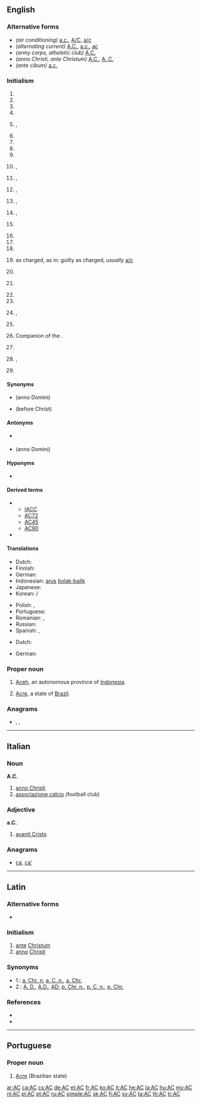 {{also|Appendix:Variations of "ac"}}
==English==
{{wikipedia}}

===Alternative forms===
* ''(air conditioning)'' [[a.c.]], [[A/C]], [[a/c]]
* ''(alternating current)'' [[A.C.]], [[a.c.]], [[ac]]
* ''(army corps, atheletic club)'' [[A.C.]]
* ''(anno Christi, ante Christum)'' [[A.C.]], [[A. C.]]
* ''(ante cibum)'' [[a.c.]]

===Initialism===
{{rfc-header|Initialism}}
{{head|en|initialism}}

# {{initialism of|[[absolute ceiling]]|lang=en}}
# {{initialism of|[[access control]]|lang=en}}
# {{initialism of|[[account]] [[current]]|lang=en}}
# {{initialism of|[[acre]]|lang=en}}
# {{lb|en|music}} {{initialism of|[[adult contemporary]]|nodot=1|lang=en}}, {{gloss|a radio format}}
# {{initialism of|[[air conditioned]]|lang=en}}
# {{initialism of|[[air conditioning]]|lang=en}}
# {{initialism of|[[air corps]]|lang=en}}
# {{initialism of|[[aircraftman]]|lang=en}}
# {{initialism of|[[all clear]]|nodot=1|lang=en}}, {{gloss|as in button on electronic calculator}}
# {{lb|en|electricity}} {{initialism of|[[alternating current]]|nodot=1|lang=en}}, {{gloss|often used to indicate an alternating potential rather than a current, as in 110V AC.}}
# {{initialism of|[[anno Christi]]|nodot=1|lang=en}}, {{gloss|in the year of Christ.|lang=en}}
# {{initialism of|[[ante Christum]]|nodot=1|lang=en}}, {{gloss|before Christ.|lang=en}}
# {{lb|en|medical}} {{initialism of|[[ante cibum]]|nodot=1|lang=en}}, {{gloss|before meals.|lang=en}}
# {{lb|en|religion}} {{initialism of|[[antichristian]]|lang=en}}
# {{initialism of|[[appellation contrôlée]]|lang=en}}
# {{initialism of|[[area code]]|lang=en}}
# {{initialism of|[[army corps]]|lang=en}}
# {{lb|en|legal}} as charged, as in: guilty as charged, ''usually'' [[a/c]]
# {{initialism of|[[athletic club]]|lang=en}}
# {{lb|en|Internet|slang}} {{initialism of|[[audible]] [[chuckle]]|lang=en}} {{rfex}}
# {{initialism of|[[author's correction]]|lang=en}}
# {{initialism of|[[automobile club]]|lang=en}}
# {{lb|en|US|military}} {{initialism of|[[auxiliary|Auxiliary]] [[collier|Collier]]|nodot=1|lang=en}}, {{gloss|a naval coal transport that travels with the fleet to provide coal for coal powered warships}}
# {{lb|en|set theory}} {{initialism of|[[axiom of choice]]|lang=en}}
# {{lb|en|Australia}} Companion of the {{w|Order of Australia}}.
# {{initialism of|[[aviation cadet]]|lang=en}}
# {{initialism of|[[America's Cup]]|nodot=1|lang=en}}, {{gloss|competition yacht sailing match racing regatta}}
# {{lb|en|chemistry}} {{initialism of|ammonium chloride|lang=en}}

====Synonyms====
* {{sense|anno Christi}} {{l|en|AD}} (anno Domini)
* {{sense|ante Christum}} {{l|en|BC}} (before Christ)

====Antonyms====
* {{sense|alternating current}} {{l|en|DC}}
* {{sense|ante Christum}} {{l|en|AD}} (anno Domini)

====Hyponyms====
* {{sense|access control}} {{l|en|RBAC}}

====Derived terms====
* {{sense|America's Cup}}
** [[IACC]]
** [[AC72]]
** [[AC45]]
** [[AC90]]
* {{l|en|AC/DC}}

====Translations====
{{trans-top|alternating current}}
* Dutch: {{t+|nl|wisselstroom}}
* Finnish: {{t+|fi|vaihtovirta}}
* German: {{t+|de|Wechselstrom|m}}
* Indonesian: [[arus]] [[bolak-balik]]
* Japanese: {{t+|ja|交流|tr=こうりゅう, kōryū}}
* Korean: {{t+|ko|교류|tr=gyoryu}}/{{t|ko|交流}}
{{trans-mid}}
* Polish: {{t|pl|prąd zmienny}}, {{t|pl|prąd przemienny}}
* Portuguese: {{t|pt|CA|f}}
* Romanian: {{t+|ro|curent alternativ|m}}, {{t|ro|c.a.}}
* Russian: {{t+|ru|переме́нный ток|m}}
* Spanish: {{t|es|CA}}, {{t|es|corriente alterna}}
{{trans-bottom}}

{{trans-top|alternating potential}}
* Dutch: {{t+|nl|wisselspanning}}
{{trans-mid}}
* German: {{t|de|Wechselspannung}}
{{trans-bottom}}

===Proper noun===
{{en-proper noun}}

# [[Aceh]], an autonomous province of [[Indonesia]].
# {{lb|en|geography}} [[Acre]], a state of [[Brazil]].

===Anagrams===
* {{l|en|CA}}, {{l|en|ca}}, {{l|en|ca.}}

----

==Italian==

===Noun===
'''A.C.'''

# [[anno Christi]]
# [[associazione calcio]] (football club)
#: {{w|AC Milan}}

===Adjective===
'''a.C.'''

# [[avanti Cristo]]

===Anagrams===
* [[ca#Italian|ca]], [[ca'#Italian|ca']]

----

==Latin==

===Alternative forms===
* {{l|la|A. C.}}

===Initialism===
{{rfc-header|Initialism}}
{{head|la|initialism}}

# [[ante]] [[Christum]]
# [[anno]] [[Christi]]

===Synonyms===
* 1.: [[a. Chr. n]], [[a. C. n.]], [[a. Chr.]]
* 2.: [[A. D.]], [[A.D.]], [[AD]]; [[p. Chr. n.]], [[p. C. n.]], [[p. Chr.]]

===References===
* {{R:L&S}}
* {{R:Gaffiot}}

----

==Portuguese==

===Proper noun===
{{head|pt|proper noun}}

# [[Acre]] (Brazilian state)

[[ar:AC]]
[[ca:AC]]
[[cs:AC]]
[[de:AC]]
[[et:AC]]
[[fr:AC]]
[[ko:AC]]
[[it:AC]]
[[he:AC]]
[[la:AC]]
[[hu:AC]]
[[my:AC]]
[[nl:AC]]
[[pl:AC]]
[[pt:AC]]
[[ru:AC]]
[[simple:AC]]
[[sk:AC]]
[[fi:AC]]
[[sv:AC]]
[[ta:AC]]
[[th:AC]]
[[tr:AC]]